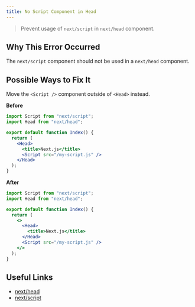 ```yaml
---
title: No Script Component in Head
---
```


> Prevent usage of `next/script` in `next/head` component.

## Why This Error Occurred

The `next/script` component should not be used in a `next/head` component.

## Possible Ways to Fix It

Move the `<Script />` component outside of `<Head>` instead.

**Before**

```jsx filename="pages/index.js"
import Script from "next/script";
import Head from "next/head";

export default function Index() {
  return (
    <Head>
      <title>Next.js</title>
      <Script src="/my-script.js" />
    </Head>
  );
}
```

**After**

```jsx filename="pages/index.js"
import Script from "next/script";
import Head from "next/head";

export default function Index() {
  return (
    <>
      <Head>
        <title>Next.js</title>
      </Head>
      <Script src="/my-script.js" />
    </>
  );
}
```

## Useful Links

- [next/head](/docs/pages/api-reference/components/head)
- [next/script](/docs/pages/building-your-application/optimizing/scripts)
